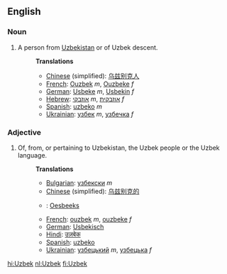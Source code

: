 ==English==

===Noun===

#A person from [[Uzbekistan]] or of Uzbek descent.
#:'''Translations'''
#:*[[Chinese]] (simplified): [[乌兹别克人]]
#:*[[French]]: [[Ouzbek]] ''m'', [[Ouzbeke]] ''f''
#:*[[German]]: [[Usbeke]] ''m'', [[Usbekin]] ''f''
#:*[[Hebrew]]: [[אוזבקי]] ''m'', [[אוזבקית]] ''f''
#:*[[Spanish]]: [[uzbeko]] ''m''
#:*[[Ukrainian]]: [[узбек]] ''m'', [[узбечка]] ''f''

===Adjective===

#Of, from, or pertaining to Uzbekistan, the Uzbek people or the Uzbek language.
#:'''Translations'''
#:*[[Bulgarian]]: [[узбекски]] ''m''
#:*[[Chinese]] (simplified): [[乌兹别克的]]
#:*{{nl}}: [[Oesbeeks]]
#:*[[French]]: [[ouzbek]] ''m'', [[ouzbeke]] ''f''
#:*[[German]]: [[Usbekisch]]
#:*[[Hindi]]: [[उज़बेक]]
#:*[[Spanish]]: [[uzbeko]]
#:*[[Ukrainian]]: [[узбецький]] ''m'', [[узбецька]] ''f''

[[hi:Uzbek]]
[[nl:Uzbek]]
[[fi:Uzbek]]